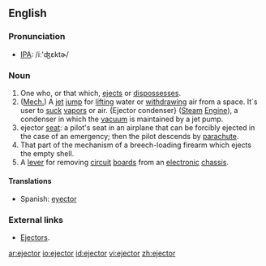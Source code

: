 ==English==

===Pronunciation===
* [[IPA]]: /iː'ʤɛktɚ/

===Noun===
{{en-noun}}
# One who, or that which, [[eject]]s or [[dispossess]]es.
# ([[Mech.]]) A [[jet]] [[jump]] for [[lift]]ing water or [[withdraw]]ing air from a space. It´s user to [[suck]] [[vapor]]s or air. {Ejector condenser} ([[Steam]] [[Engine]]), a condenser in which the [[vacuum]] is maintained by a jet pump.
# ejector [[seat]]: a pilot's seat in an airplane that can be forcibly ejected          in the case of an emergency; then the pilot descends by [[parachute]].
# That part of the mechanism of a breech-loading firearm which ejects the empty shell.
# A [[lever]] for removing [[circuit]] [[board]]s from an [[electronic]] [[chassis]].

====Translations====
*Spanish: [[eyector]] {{m}}

===External links===
*[http://www.steamjenny.com/fans/portejectmodels.html Ejectors].

[[ar:ejector]]
[[io:ejector]]
[[id:ejector]]
[[vi:ejector]]
[[zh:ejector]]